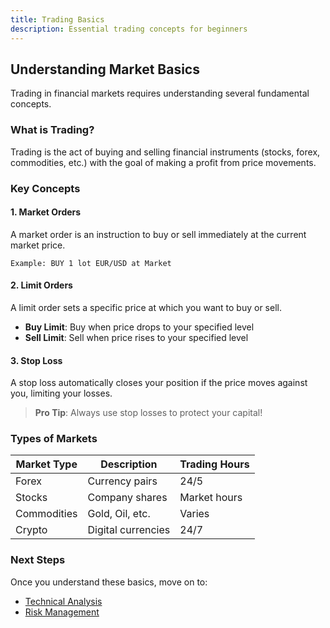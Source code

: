 ```yaml
---
title: Trading Basics
description: Essential trading concepts for beginners
---
```


## Understanding Market Basics

Trading in financial markets requires understanding several fundamental concepts.

### What is Trading?

Trading is the act of buying and selling financial instruments (stocks, forex, commodities, etc.) with the goal of making a profit from price movements.

### Key Concepts

#### 1. Market Orders

A market order is an instruction to buy or sell immediately at the current market price.

```
Example: BUY 1 lot EUR/USD at Market
```

#### 2. Limit Orders

A limit order sets a specific price at which you want to buy or sell.

- **Buy Limit**: Buy when price drops to your specified level
- **Sell Limit**: Sell when price rises to your specified level

#### 3. Stop Loss

A stop loss automatically closes your position if the price moves against you, limiting your losses.

> **Pro Tip**: Always use stop losses to protect your capital!

### Types of Markets

| Market Type | Description | Trading Hours |
|------------|-------------|---------------|
| Forex | Currency pairs | 24/5 |
| Stocks | Company shares | Market hours |
| Commodities | Gold, Oil, etc. | Varies |
| Crypto | Digital currencies | 24/7 |

### Next Steps

Once you understand these basics, move on to:
- [Technical Analysis](/docs/trading/technical-analysis)
- [Risk Management](/docs/trading/risk-management)


